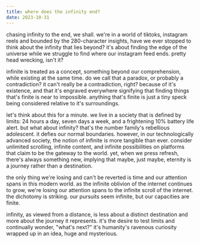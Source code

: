 ```yaml
---
title: where does the infinity end?
date: 2023-10-31
---
```


chasing infinity to the end, we shall. we're in a world of tiktoks, instagram reels and bounded by the 280-character insights, have
we ever stopped to think about the infinity that lies beyond? it's about finding the edge of the universe while we struggle to find where
our instagram feed ends. pretty head wrecking, isn't it?

infinite is treated as a concept, something beyond our comprehension, while existing at the same time. do we call that a paradox, or
probably a contradiction? it can't really be a contradiction, right? because of it's existence, and that it's engraved everywhere
signifying that finding things that's finite is near to impossible. anything that's finite is just a tiny speck being considered relative
to it's surroundings.

let's think about this for a minute. we live in a society that is defined by limits: 24 hours a day, seven days a week, and a frightening
10% battery life alert. but what about infinity? that's the number family's rebellious adolescent. it defies our normal boundaries.
however, in our technologically advanced society, the notion of infinite is more tangible than ever. consider unlimited scrolling,
infinite content, and infinite possibilities on platforms that claim to be the gateway to the world. yet, when we press refresh, there's
always something new, implying that maybe, just maybe, eternity is a journey rather than a destination.

the only thing we're losing and can't be reverted is time and our attention spans in this modern world. as the infinite oblivion of the
internet continues to grow, we're losing our attention spans to the infinite scroll of the internet. the dichotomy is striking. our
pursuits seem infinite, but our capacities are finite.

infinity, as viewed from a distance, is less about a distinct destination and more about the journey it represents. it's the desire to
test limits and continually wonder, "what's next?" it's humanity's ravenous curiosity wrapped up in an idea, huge and mysterious.
